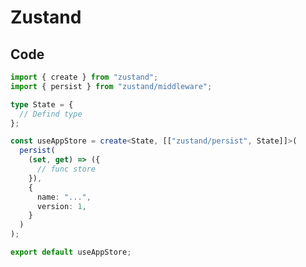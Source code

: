 # Zustand

## Code

```app.store.ts
import { create } from "zustand";
import { persist } from "zustand/middleware";

type State = {
  // Defind type
};

const useAppStore = create<State, [["zustand/persist", State]]>(
  persist(
    (set, get) => ({
      // func store
    }),
    {
      name: "...",
      version: 1,
    }
  )
);

export default useAppStore;
```
